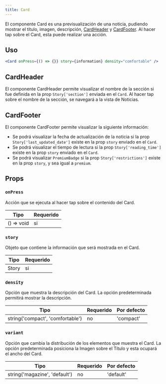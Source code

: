```yaml
---
title: Card
---
```


El componente Card es una previsualización de una noticia, pudiendo mostrar el título, imagen, descripción, [CardHeader](#CardHeader) y [CardFooter](#CardFooter). Al hacer tap sobre el Card, esta puede realizar una acción.

## Uso

```jsx
<Card onPress={() => {}} story={information} density="comfortable" />
```

## CardHeader

El componente CardHeader permite visualizar el nombre de la sección si fue definida en la prop `Story['section']` enviada en el `Card`. Al hacer tap sobre el nombre de la sección, se navegará a la vista de Noticias.

## CardFooter

El componente CardFooter permite visualizar la siguiente información:

- Se podrá visualizar la fecha de actualización de la noticia si la prop `Story['last_updated_date']` existe en la prop `story` enviado en el `Card`.
- Se podrá visualizar el tiempo de lectura si la prop `Story['reading_time']` existe en la prop `story` enviado en el `Card`.
- Se podrá visualizar `PremiumBadge` si la prop `Story['restrictions']` existe en la prop `story`, y sea igual a `premium`.

## Props

### `onPress`

Acción que se ejecuta al hacer tap sobre el contenido del Card.

| Tipo       | Requerido |
| ---------- | --------- |
| () => void | si        |

### `story`

Objeto que contiene la información que será mostrada en el Card.

| Tipo  | Requerido |
| ----- | --------- |
| Story | si        |

### `density`

Opción que muestra la descripción del Card. La opción predeterminada permitirá mostrar la descripción.

| Tipo                             | Requerido | Por defecto |
| -------------------------------- | --------- | ----------- |
| string('compact', 'comfortable') | no        | 'compact'   |

### `variant`

Opción que cambia la distribución de los elementos que muestra el Card. La opción predeterminada posiciona la Imagen sobre el Título y esta ocupará el ancho del Card.

| Tipo                          | Requerido | Por defecto |
| ----------------------------- | --------- | ----------- |
| string('magazine', 'default') | no        | 'default'   |
